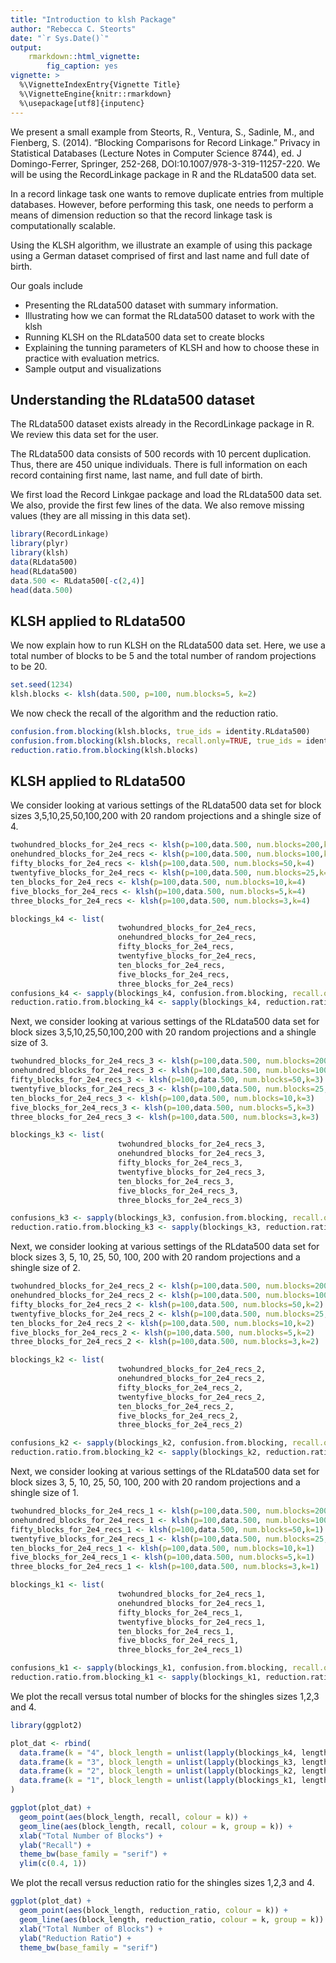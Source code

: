 ```yaml
---
title: "Introduction to klsh Package"
author: "Rebecca C. Steorts"
date: "`r Sys.Date()`"
output: 
    rmarkdown::html_vignette:
        fig_caption: yes
vignette: >
  %\VignetteIndexEntry{Vignette Title}
  %\VignetteEngine{knitr::rmarkdown}
  %\usepackage[utf8]{inputenc}
---
```

We present a small example from Steorts, R., Ventura, S., Sadinle, M., and Fienberg, S. (2014). "Blocking Comparisons for Record Linkage." Privacy in Statistical Databases (Lecture Notes in Computer Science 8744), ed. J Domingo-Ferrer, Springer, 252-268, DOI:10.1007/978-3-319-11257-220. We will be using the RecordLinkage package in R and the RLdata500 data set. 

In a record linkage task one wants to remove duplicate 
entries from multiple databases. However, before performing this task, one needs to perform a means of dimension reduction so that the record linkage task is computationally scalable. 
 
Using the KLSH algorithm, we illustrate an example of using this package using a German dataset comprised of first and last name and full date of birth. 

Our goals include

- Presenting the RLdata500 dataset with summary information.
- Illustrating how we can format the RLdata500 dataset to work with the klsh
- Running KLSH on the RLdata500 data set to create blocks
- Explaining the tunning parameters of KLSH and how to choose these in practice with evaluation metrics.
- Sample output and visualizations 

## Understanding the RLdata500 dataset

The RLdata500 dataset exists already in the RecordLinkage package in R. We review this data set for the user. 

The RLdata500 data consists of 500 records with 10 percent duplication. Thus, there are 450 unique individuals. There is full information on each record containing first name, last name, and full date of birth. 

We first load the Record Linkgae package and load the RLdata500 data set. We also, provide the first few lines of the data. We also remove missing values (they are all missing in this data set). 

```r
library(RecordLinkage)
library(plyr)
library(klsh)
data(RLdata500)
head(RLdata500)
data.500 <- RLdata500[-c(2,4)]
head(data.500)
```

## KLSH applied to RLdata500

We now explain how to run KLSH on the RLdata500 data set. Here, we use a total number of blocks to be 5 and the total number of random projections to be 20. 

```r
set.seed(1234)
klsh.blocks <- klsh(data.500, p=100, num.blocks=5, k=2)
```

We now check the recall of the algorithm and the reduction ratio. 

```r
confusion.from.blocking(klsh.blocks, true_ids = identity.RLdata500)
confusion.from.blocking(klsh.blocks, recall.only=TRUE, true_ids = identity.RLdata500)
reduction.ratio.from.blocking(klsh.blocks)
```

## KLSH applied to RLdata500

We consider looking at various settings of the RLdata500 data set for block sizes 3,5,10,25,50,100,200 with 20 random projections and a shingle size of 4.

```r
twohundred_blocks_for_2e4_recs <- klsh(p=100,data.500, num.blocks=200,k=4)
onehundred_blocks_for_2e4_recs <- klsh(p=100,data.500, num.blocks=100,k=4)
fifty_blocks_for_2e4_recs <- klsh(p=100,data.500, num.blocks=50,k=4)
twentyfive_blocks_for_2e4_recs <- klsh(p=100,data.500, num.blocks=25,k=4)
ten_blocks_for_2e4_recs <- klsh(p=100,data.500, num.blocks=10,k=4)
five_blocks_for_2e4_recs <- klsh(p=100,data.500, num.blocks=5,k=4)
three_blocks_for_2e4_recs <- klsh(p=100,data.500, num.blocks=3,k=4)

blockings_k4 <- list(
						twohundred_blocks_for_2e4_recs,
						onehundred_blocks_for_2e4_recs,
						fifty_blocks_for_2e4_recs,
						twentyfive_blocks_for_2e4_recs,
						ten_blocks_for_2e4_recs,
						five_blocks_for_2e4_recs,
						three_blocks_for_2e4_recs)
confusions_k4 <- sapply(blockings_k4, confusion.from.blocking, recall.only=TRUE, true_ids = identity.RLdata500)	
reduction.ratio.from.blocking_k4 <- sapply(blockings_k4, reduction.ratio.from.blocking)
```

Next, we consider looking at various settings of the RLdata500 data set for block sizes 3,5,10,25,50,100,200 with 20 random projections and a shingle size of 3.

```r
twohundred_blocks_for_2e4_recs_3 <- klsh(p=100,data.500, num.blocks=200,k=3)
onehundred_blocks_for_2e4_recs_3 <- klsh(p=100,data.500, num.blocks=100,k=3)
fifty_blocks_for_2e4_recs_3 <- klsh(p=100,data.500, num.blocks=50,k=3)
twentyfive_blocks_for_2e4_recs_3 <- klsh(p=100,data.500, num.blocks=25,k=3)
ten_blocks_for_2e4_recs_3 <- klsh(p=100,data.500, num.blocks=10,k=3)
five_blocks_for_2e4_recs_3 <- klsh(p=100,data.500, num.blocks=5,k=3)
three_blocks_for_2e4_recs_3 <- klsh(p=100,data.500, num.blocks=3,k=3)

blockings_k3 <- list(
						twohundred_blocks_for_2e4_recs_3,
						onehundred_blocks_for_2e4_recs_3,
						fifty_blocks_for_2e4_recs_3,
						twentyfive_blocks_for_2e4_recs_3,
						ten_blocks_for_2e4_recs_3,
						five_blocks_for_2e4_recs_3,
						three_blocks_for_2e4_recs_3)

confusions_k3 <- sapply(blockings_k3, confusion.from.blocking, recall.only=TRUE, true_ids = identity.RLdata500)
reduction.ratio.from.blocking_k3 <- sapply(blockings_k3, reduction.ratio.from.blocking)
```

Next, we consider looking at various settings of the RLdata500 data set for block sizes 3, 5, 10, 25, 50, 100, 200 with 20 random projections and a shingle size of 2.

```r
twohundred_blocks_for_2e4_recs_2 <- klsh(p=100,data.500, num.blocks=200,k=2)
onehundred_blocks_for_2e4_recs_2 <- klsh(p=100,data.500, num.blocks=100,k=2)
fifty_blocks_for_2e4_recs_2 <- klsh(p=100,data.500, num.blocks=50,k=2)
twentyfive_blocks_for_2e4_recs_2 <- klsh(p=100,data.500, num.blocks=25,k=2)
ten_blocks_for_2e4_recs_2 <- klsh(p=100,data.500, num.blocks=10,k=2)
five_blocks_for_2e4_recs_2 <- klsh(p=100,data.500, num.blocks=5,k=2)
three_blocks_for_2e4_recs_2 <- klsh(p=100,data.500, num.blocks=3,k=2)

blockings_k2 <- list(
						twohundred_blocks_for_2e4_recs_2,
						onehundred_blocks_for_2e4_recs_2,
						fifty_blocks_for_2e4_recs_2,
						twentyfive_blocks_for_2e4_recs_2,
						ten_blocks_for_2e4_recs_2,
						five_blocks_for_2e4_recs_2,
						three_blocks_for_2e4_recs_2)	

confusions_k2 <- sapply(blockings_k2, confusion.from.blocking, recall.only=TRUE, true_ids = identity.RLdata500)
reduction.ratio.from.blocking_k2 <- sapply(blockings_k2, reduction.ratio.from.blocking)
```

Next, we consider looking at various settings of the RLdata500 data set for block sizes 3, 5, 10, 25, 50, 100, 200 with 20 random projections and a shingle size of 1.

```r
twohundred_blocks_for_2e4_recs_1 <- klsh(p=100,data.500, num.blocks=200,k=1)
onehundred_blocks_for_2e4_recs_1 <- klsh(p=100,data.500, num.blocks=100,k=1)
fifty_blocks_for_2e4_recs_1 <- klsh(p=100,data.500, num.blocks=50,k=1)
twentyfive_blocks_for_2e4_recs_1 <- klsh(p=100,data.500, num.blocks=25,k=1)
ten_blocks_for_2e4_recs_1 <- klsh(p=100,data.500, num.blocks=10,k=1)
five_blocks_for_2e4_recs_1 <- klsh(p=100,data.500, num.blocks=5,k=1)
three_blocks_for_2e4_recs_1 <- klsh(p=100,data.500, num.blocks=3,k=1)

blockings_k1 <- list(
						twohundred_blocks_for_2e4_recs_1,
						onehundred_blocks_for_2e4_recs_1,
						fifty_blocks_for_2e4_recs_1,
						twentyfive_blocks_for_2e4_recs_1,
						ten_blocks_for_2e4_recs_1,
						five_blocks_for_2e4_recs_1,
						three_blocks_for_2e4_recs_1)

confusions_k1 <- sapply(blockings_k1, confusion.from.blocking, recall.only=TRUE, true_ids = identity.RLdata500)
reduction.ratio.from.blocking_k1 <- sapply(blockings_k1, reduction.ratio.from.blocking)
```

We plot the recall versus total number of blocks for the shingles sizes 1,2,3 and 4. 

```r
library(ggplot2)

plot_dat <- rbind(
  data.frame(k = "4", block_length = unlist(lapply(blockings_k4, length)), recall = confusions_k4, reduction_ratio = reduction.ratio.from.blocking_k4),
  data.frame(k = "3", block_length = unlist(lapply(blockings_k3, length)), recall = confusions_k3, reduction_ratio = reduction.ratio.from.blocking_k3),
  data.frame(k = "2", block_length = unlist(lapply(blockings_k2, length)), recall = confusions_k2, reduction_ratio = reduction.ratio.from.blocking_k2),
  data.frame(k = "1", block_length = unlist(lapply(blockings_k1, length)), recall = confusions_k1, reduction_ratio = reduction.ratio.from.blocking_k1)
)

ggplot(plot_dat) +
  geom_point(aes(block_length, recall, colour = k)) +
  geom_line(aes(block_length, recall, colour = k, group = k)) +
  xlab("Total Number of Blocks") +
  ylab("Recall") +
  theme_bw(base_family = "serif") +
  ylim(c(0.4, 1))
```

We plot the recall versus reduction ratio for the shingles sizes 1,2,3 and 4.

```r
ggplot(plot_dat) +
  geom_point(aes(block_length, reduction_ratio, colour = k)) +
  geom_line(aes(block_length, reduction_ratio, colour = k, group = k)) +
  xlab("Total Number of Blocks") +
  ylab("Reduction Ratio") +
  theme_bw(base_family = "serif")
```


